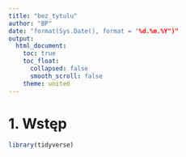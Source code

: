 ```yaml
---
title: "bez_tytulu"
author: "BP"
date: "format(Sys.Date(), format = "%d.%m.%Y")"
output:
  html_document:
    toc: true
    toc_float:
      collapsed: false
      smooth_scroll: false
    theme: united
---
```


# 1. Wstęp

```r
library(tidyverse)
```

```r

```



